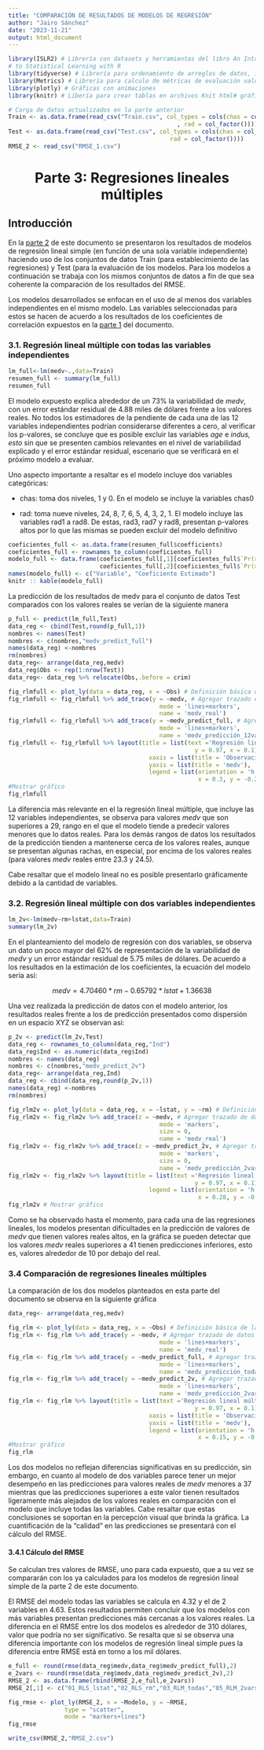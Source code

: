 ```yaml
---
title: "COMPARACIÓN DE RESULTADOS DE MODELOS DE REGRESIÓN"
author: "Jairo Sánchez"
date: "2023-11-21"
output: html_document
---
```


```r
library(ISLR2) # Librería con datasets y herramientas del libro An Introduction
# to Statistical Learning with R
library(tidyverse) # Librería para ordenamiento de arreglos de datos, incluye ggplot2
library(Metrics) # Librería para calculo de métricas de evaluación valores reales vs valores predichos
library(plotly) # Gráficas con animaciones
library(knitr) # Libería para crear tablas en archivos Knit html# gráficos interactivos
```

```r
# Carga de datos actualizados en la parte anterior
Train <- as.data.frame(read_csv("Train.csv", col_types = cols(chas = col_factor()
                                                , rad = col_factor())))
Test <- as.data.frame(read_csv("Test.csv", col_types = cols(chas = col_factor(), 
                                              rad = col_factor())))
RMSE_2 <- read_csv("RMSE_1.csv")
```

```{=html}
<center>
<h1>Parte 3: Regresiones lineales múltiples</h1>
</center>
```
## Introducción

En la [parte 2](https://rpubs.com/jairoescrito/Regresiones_2) de este documento se presentaron los resultados de modelos de regresión lineal simple (en función de una sola variable independiente) haciendo uso de los conjuntos de datos Train (para establecimiento de las regresiones) y Test (para la evaluación de los modelos. Para los modelos a continuación se trabaja con los mismos conjuntos de datos a fin de que sea coherente la comparación de los resultados del RMSE.

Los modelos desarrollados se enfocan en el uso de al menos dos variables independientes en el mismo modelo. Las variables seleccionadas para estos se hacen de acuerdo a los resultados de los coeficientes de correlación expuestos en la [parte 1](https://rpubs.com/jairoescrito/Regresiones_1) del documento.

### 3.1. Regresión lineal múltiple con todas las variables independientes

```r
lm_full<-lm(medv~.,data=Train)
resumen_full <- summary(lm_full)
resumen_full
```

El modelo expuesto explica alrededor de un 73% la variabilidad de *medv*, con un error estándar residual de 4.88 miles de dólares frente a los valores reales. No todos los estimadores de la pendiente de cada una de las 12 variables independientes podrían considerarse diferentes a cero, al verificar los p-valores, se concluye que es posible excluir las variables *age* e *indus, esto* sin que se presenten cambios relevantes en el nivel de variabilidad explicado y el error estándar residual, escenario que se verificará en el próximo modelo a evaluar.

Uno aspecto importante a resaltar es el modelo incluye dos variables categóricas:

-   chas: toma dos niveles, 1 y 0. En el modelo se incluye la variables chas0

-   rad: toma nueve niveles, 24, 8, 7, 6, 5, 4, 3, 2, 1. El modelo incluye las variables rad1 a rad8. De estas, rad3, rad7 y rad8, presentan p-valores altos por lo que las mismas se pueden excluir del modelo definitivo

```r
coeficientes_full <- as.data.frame(resumen_full$coefficients)
coeficientes_full <- rownames_to_column(coeficientes_full)
modelo_full <- data.frame(coeficientes_full[,1][coeficientes_full$`Pr(>|t|)`<0.05],
                          coeficientes_full[,2][coeficientes_full$`Pr(>|t|)`<0.05])
names(modelo_full) <- c("Variable", "Coeficiente Estimado")
knitr :: kable(modelo_full)
```

La predicción de los resultados de medv para el conjunto de datos Test comparados con los valores reales se verían de la siguiente manera

```r
p_full <- predict(lm_full,Test)
data_reg <- cbind(Test,round(p_full,1))
nombres <- names(Test) 
nombres <- c(nombres,"medv_predict_full")
names(data_reg) <-nombres 
rm(nombres)
data_reg<- arrange(data_reg,medv)
data_reg$Obs <- rep(1:nrow(Test))
data_reg<- data_reg %>% relocate(Obs,.before = crim)
```

```r
fig_rlmfull <- plot_ly(data = data_reg, x = ~Obs) # Definición básica de la gráfica
fig_rlmfull <- fig_rlmfull %>% add_trace(y = ~medv, # Agregar trazado de datos reales
                                           mode = 'lines+markers',
                                           name = 'medv_real')
fig_rlmfull <- fig_rlmfull %>% add_trace(y = ~medv_predict_full, # Agregar trazado de datos predicción
                                           mode = 'lines+markers',
                                           name = 'medv_predicción_12vars')
fig_rlmfull <- fig_rlmfull %>% layout(title = list(text ='Regresión lineal múltiple 12vars',
                                                     y = 0.97, x = 0.1),
                                        xaxis = list(title = 'Observación'),
                                        yaxis = list(title = 'medv'), 
                                        legend = list(orientation = 'h', 
                                                      x = 0.3, y = -0.2))
#Mostrar gráfico
fig_rlmfull
```

La diferencia más relevante en el la regresión lineal múltiple, que incluye las 12 variables independientes, se observa para valores *medv* que son superiores a 29, rango en el que el modelo tiende a predecir valores menores que lo datos reales. Para los demás rangos de datos los resultados de la predicción tienden a mantenerse cerca de los valores reales, aunque se presentan algunas rachas, en especial, por encima de los valores reales (para valores *medv* reales entre 23.3 y 24.5).

Cabe resaltar que el modelo lineal no es posible presentarlo gráficamente debido a la cantidad de variables.

### 3.2. Regresión lineal múltiple con dos variables independientes

```r
lm_2v<-lm(medv~rm+lstat,data=Train)
summary(lm_2v)
```

En el planteamiento del modelo de regresión con dos variables, se observa un dato un poco mayor del 62% de representación de la variabilidad de *medv* y un error estándar residual de 5.75 miles de dólares. De acuerdo a los resultados en la estimación de los coeficientes, la ecuación del modelo sería así:

$$
medv = 4.70460*rm - 0.65792*lstat + 1.36638
$$

Una vez realizada la predicción de datos con el modelo anterior, los resultados reales frente a los de predicción presentados como dispersión en un espacio XYZ se observan así:

```r
p_2v <- predict(lm_2v,Test)
data_reg <- rownames_to_column(data_reg,"Ind")
data_reg$Ind <- as.numeric(data_reg$Ind)
nombres <- names(data_reg)
nombres <- c(nombres,"medv_predict_2v")
data_reg<- arrange(data_reg,Ind)
data_reg <- cbind(data_reg,round(p_2v,1))
names(data_reg) <-nombres
rm(nombres)
```

```r
fig_rlm2v <- plot_ly(data = data_reg, x = ~lstat, y = ~rm) # Definición básica de la gráfica
fig_rlm2v <- fig_rlm2v %>% add_trace(z = ~medv, # Agregar trazado de datos reales
                                           mode = 'markers',
                                           size = 0,
                                           name = 'medv_real')
fig_rlm2v <- fig_rlm2v %>% add_trace(z = ~medv_predict_2v, # Agregar trazado de datos predicción
                                           mode = 'markers',
                                           size = 0,
                                           name = 'medv_predicción_2vars')
fig_rlm2v <- fig_rlm2v %>% layout(title = list(text ='Regresión lineal múltiple con 2 variables',
                                                     y = 0.97, x = 0.1),
                                        legend = list(orientation = 'h', 
                                                      x = 0.28, y = -0.2))
fig_rlm2v # Mostrar gráfico
```

Como se ha observado hasta el momento, para cada una de las regresiones lineales, los modelos presentan dificultades en la predicción de valores de *medv* que tienen valores reales altos, en la gráfica se pueden detectar que los valores *medv* reales superiores a 41 tienen predicciones inferiores, esto es, valores alrededor de 10 por debajo del real.

### 3.4 Comparación de regresiones lineales múltiples

La comparación de los dos modelos planteados en esta parte del documento se observa en la siguiente gráfica

```r
data_reg<- arrange(data_reg,medv)
```

```r
fig_rlm <- plot_ly(data = data_reg, x = ~Obs) # Definición básica de la gráfica
fig_rlm <- fig_rlm %>% add_trace(y = ~medv, # Agregar trazado de datos reales
                                           mode = 'lines+markers',
                                           name = 'medv_real')
fig_rlm <- fig_rlm %>% add_trace(y = ~medv_predict_full, # Agregar trazado de datos predicción
                                           mode = 'lines+markers',
                                           name = 'medv_predicción_todas')
fig_rlm <- fig_rlm %>% add_trace(y = ~medv_predict_2v, # Agregar trazado de datos predicción
                                           mode = 'lines+markers',
                                           name = 'medv_predicción_2vars')
fig_rlm <- fig_rlm %>% layout(title = list(text ='Regresión lineal múltiple',
                                                     y = 0.97, x = 0.1),
                                        xaxis = list(title = 'Observación'),
                                        yaxis = list(title = 'medv'), 
                                        legend = list(orientation = 'h', 
                                                      x = 0.15, y = -0.2))
#Mostrar gráfico
fig_rlm
```

Los dos modelos no reflejan diferencias significativas en su predicción, sin embargo, en cuanto al modelo de dos variables parece tener un mejor desempeño en las predicciones para valores reales de *medv* menores a 37 mientras que las predicciones superiores a este valor tienen resultados ligeramente más alejados de los valores reales en comparación con el modelo que incluye todas las variables. Cabe resaltar que estas conclusiones se soportan en la percepción visual que brinda la gráfica. La cuantificación de la "calidad" en las predicciones se presentará con el cálculo del RMSE.

#### **3.4.1 Cálculo del RMSE**

Se calculan tres valores de RMSE, uno para cada expuesto, que a su vez se compararán con los ya calculados para los modelos de regresión lineal simple de la parte 2 de este documento.

El RMSE del modelo todas las variables se calcula en 4.32 y el de 2 variables en 4.63. Estos resultados permiten concluir que los modelos con más variables presentan predicciones más cercanas a los valores reales. La diferencia en el RMSE entre los dos modelos es alrededor de 310 dólares, valor que podría no ser significativo. Se resalta que si se observa una diferencia importante con los modelos de regresión lineal simple pues la diferencia entre RMSE está en torno a los mil dólares.

```r
e_full <- round(rmse(data_reg$medv,data_reg$medv_predict_full),2)
e_2vars <- round(rmse(data_reg$medv,data_reg$medv_predict_2v),2)
RMSE_2 <- as.data.frame(rbind(RMSE_2,e_full,e_2vars))
RMSE_2[,1] <- c("01_RLS_lstat","02_RLS_rm","03_RLM_todas","05_RLM_2vars")
```

```r
fig_rmse <- plot_ly(RMSE_2, x = ~Modelo, y = ~RMSE, 
                type = "scatter", 
                mode = "markers+lines")
fig_rmse
```

```r
write_csv(RMSE_2,"RMSE_2.csv")
```
